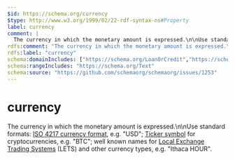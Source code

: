 ```yaml
---
$id: https://schema.org/currency
$type: http://www.w3.org/1999/02/22-rdf-syntax-ns#Property
label: currency
comment: |
  The currency in which the monetary amount is expressed.\n\nUse standard formats: [ISO 4217 currency format](http://en.wikipedia.org/wiki/ISO_4217), e.g. "USD"; [Ticker symbol](https://en.wikipedia.org/wiki/List_of_cryptocurrencies) for cryptocurrencies, e.g. "BTC"; well known names for [Local Exchange Trading Systems](https://en.wikipedia.org/wiki/Local_exchange_trading_system) (LETS) and other currency types, e.g. "Ithaca HOUR".
rdfs:comment: "The currency in which the monetary amount is expressed.\\n\\nUse standard formats: [ISO 4217 currency format](http://en.wikipedia.org/wiki/ISO_4217), e.g. \"USD\"; [Ticker symbol](https://en.wikipedia.org/wiki/List_of_cryptocurrencies) for cryptocurrencies, e.g. \"BTC\"; well known names for [Local Exchange Trading Systems](https://en.wikipedia.org/wiki/Local_exchange_trading_system) (LETS) and other currency types, e.g. \"Ithaca HOUR\"."
rdfs:label: "currency"
schema:domainIncludes: ["https://schema.org/LoanOrCredit","https://schema.org/MonetaryAmountDistribution","https://schema.org/ExchangeRateSpecification","https://schema.org/MonetaryAmount","https://schema.org/DatedMoneySpecification"]
schema:rangeIncludes: "https://schema.org/Text"
schema:source: "https://github.com/schemaorg/schemaorg/issues/1253"
---
```


# currency

The currency in which the monetary amount is expressed.\n\nUse standard formats: [ISO 4217 currency format](http://en.wikipedia.org/wiki/ISO_4217), e.g. "USD"; [Ticker symbol](https://en.wikipedia.org/wiki/List_of_cryptocurrencies) for cryptocurrencies, e.g. "BTC"; well known names for [Local Exchange Trading Systems](https://en.wikipedia.org/wiki/Local_exchange_trading_system) (LETS) and other currency types, e.g. "Ithaca HOUR".

